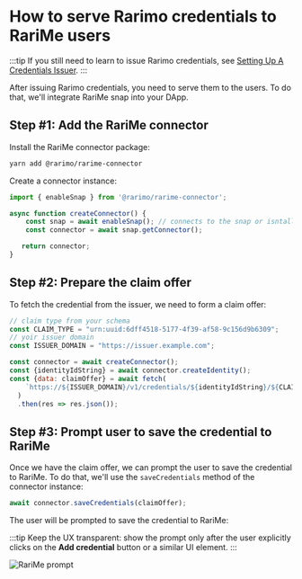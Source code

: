 
# How to serve Rarimo credentials to RariMe users

:::tip
If you still need to learn to issue Rarimo credentials, see [Setting Up A Credentials Issuer](/how-to-guides/setup-issuer).
:::

After issuing Rarimo credentials, you need to serve them to the users. To do that, we'll integrate RariMe snap into your DApp.


## Step #1: Add the RariMe connector

Install the RariMe connector package:

```bash
yarn add @rarimo/rarime-connector
```

<!-- TODO: need to add tabs to the theme
```bash npm2yarn
npm install @rarimo/rarime-connector
```
-->

Create a connector instance:

```js
import { enableSnap } from '@rarimo/rarime-connector';

async function createConnector() {
    const snap = await enableSnap(); // connects to the snap or isntalls it
    const connector = await snap.getConnector();

   return connector;
}
```

## Step #2: Prepare the claim offer

To fetch the credential from the issuer, we need to form a claim offer:


```js
// claim type from your schema
const CLAIM_TYPE = "urn:uuid:6dff4518-5177-4f39-af58-9c156d9b6309";
// yoir issuer domain
const ISSUER_DOMAIN = "https://issuer.example.com";

const connector = await createConnector();
const {identityIdString} = await connector.createIdentity();
const {data: claimOffer} = await fetch(
    `https://${ISSUER_DOMAIN}/v1/credentials/${identityIdString}/${CLAIM_TYPE}`
  )
  .then(res => res.json());
```

## Step #3: Prompt user to save the credential to RariMe

Once we have the claim offer, we can prompt the user to save the credential to RariMe. To do that, we'll use the `saveCredentials` method of the connector instance:

```js
await connector.saveCredentials(claimOffer);
```

The user will be prompted to save the credential to RariMe:

:::tip
Keep the UX transparent: show the prompt only after the user explicitly clicks on the **Add credential** button or a similar UI element.
:::

![RariMe prompt](/img/rarime-add-credential.png)
